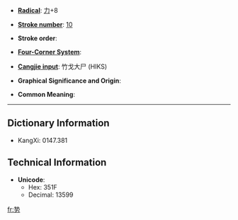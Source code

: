 * '''[[Wiktionary:Chinese radical index| Radical]]''': [[Wiktionary:Chinese radical index 力|力]]+8

* '''[[Wiktionary:Chinese total strokes index|Stroke number]]''': [[Wiktionary:Chinese total strokes index 10|10]]

* '''Stroke order''': 

* '''[[Wiktionary:Chinese four corner index|Four-Corner System]]''': 

* '''[[Wiktionary:Chinese Cangjie index|Cangjie input]]''': 竹戈大尸 (HIKS)

* '''Graphical Significance and Origin''': 

* '''Common Meaning''': 

----

== Dictionary Information ==

* KangXi: 0147.381

== Technical Information ==

* '''Unicode''':
** Hex: 351F
** Decimal: 13599

[[fr:㔟]]